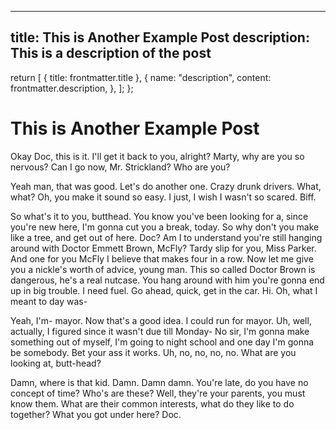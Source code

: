 
---
title: This is Another Example Post
description: This is a description of the post
---

  return [
    { title: frontmatter.title },
    {
      name: "description",
      content: frontmatter.description,
    },
  ];
};

# This is Another Example Post

Okay Doc, this is it. I'll get it back to you, alright? Marty, why are you so nervous? Can I go now, Mr. Strickland? Who are you?

Yeah man, that was good. Let's do another one. Crazy drunk drivers. What, what? Oh, you make it sound so easy. I just, I wish I wasn't so scared. Biff.

So what's it to you, butthead. You know you've been looking for a, since you're new here, I'm gonna cut you a break, today. So why don't you make like a tree, and get out of here. Doc? Am I to understand you're still hanging around with Doctor Emmett Brown, McFly? Tardy slip for you, Miss Parker. And one for you McFly I believe that makes four in a row. Now let me give you a nickle's worth of advice, young man. This so called Doctor Brown is dangerous, he's a real nutcase. You hang around with him you're gonna end up in big trouble. I need fuel. Go ahead, quick, get in the car. Hi. Oh, what I meant to day was-

Yeah, I'm- mayor. Now that's a good idea. I could run for mayor. Uh, well, actually, I figured since it wasn't due till Monday- No sir, I'm gonna make something out of myself, I'm going to night school and one day I'm gonna be somebody. Bet your ass it works. Uh, no, no, no, no. What are you looking at, butt-head?

Damn, where is that kid. Damn. Damn damn. You're late, do you have no concept of time? Who's are these? Well, they're your parents, you must know them. What are their common interests, what do they like to do together? What you got under here? Doc.